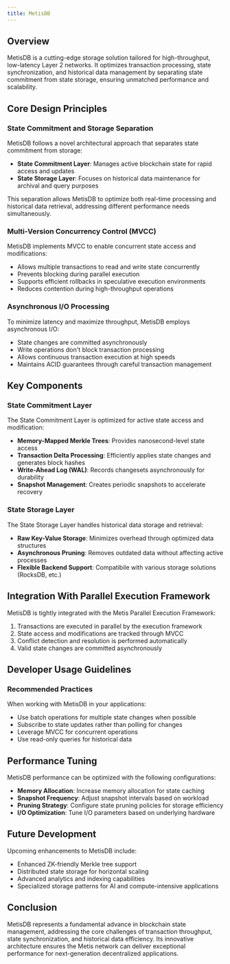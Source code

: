 ```yaml
---
title: MetisDB
---
```


## Overview

MetisDB is a cutting-edge storage solution tailored for high-throughput, low-latency Layer 2 networks. It optimizes transaction processing, state synchronization, and historical data management by separating state commitment from state storage, ensuring unmatched performance and scalability.

## Core Design Principles

### State Commitment and Storage Separation

MetisDB follows a novel architectural approach that separates state commitment from storage:

- **State Commitment Layer**: Manages active blockchain state for rapid access and updates
- **State Storage Layer**: Focuses on historical data maintenance for archival and query purposes

This separation allows MetisDB to optimize both real-time processing and historical data retrieval, addressing different performance needs simultaneously.

### Multi-Version Concurrency Control (MVCC)

MetisDB implements MVCC to enable concurrent state access and modifications:

- Allows multiple transactions to read and write state concurrently
- Prevents blocking during parallel execution
- Supports efficient rollbacks in speculative execution environments
- Reduces contention during high-throughput operations

### Asynchronous I/O Processing

To minimize latency and maximize throughput, MetisDB employs asynchronous I/O:

- State changes are committed asynchronously
- Write operations don't block transaction processing
- Allows continuous transaction execution at high speeds
- Maintains ACID guarantees through careful transaction management

## Key Components

### State Commitment Layer

The State Commitment Layer is optimized for active state access and modification:

- **Memory-Mapped Merkle Trees**: Provides nanosecond-level state access
- **Transaction Delta Processing**: Efficiently applies state changes and generates block hashes
- **Write-Ahead Log (WAL)**: Records changesets asynchronously for durability
- **Snapshot Management**: Creates periodic snapshots to accelerate recovery

### State Storage Layer

The State Storage Layer handles historical data storage and retrieval:

- **Raw Key-Value Storage**: Minimizes overhead through optimized data structures
- **Asynchronous Pruning**: Removes outdated data without affecting active processes
- **Flexible Backend Support**: Compatibile with various storage solutions (RocksDB, etc.)

## Integration With Parallel Execution Framework

MetisDB is tightly integrated with the Metis Parallel Execution Framework:

1. Transactions are executed in parallel by the execution framework
2. State access and modifications are tracked through MVCC
3. Conflict detection and resolution is performed automatically
4. Valid state changes are committed asynchronously

## Developer Usage Guidelines

### Recommended Practices

When working with MetisDB in your applications:

- Use batch operations for multiple state changes when possible
- Subscribe to state updates rather than polling for changes
- Leverage MVCC for concurrent operations
- Use read-only queries for historical data

## Performance Tuning

MetisDB performance can be optimized with the following configurations:

- **Memory Allocation**: Increase memory allocation for state caching
- **Snapshot Frequency**: Adjust snapshot intervals based on workload
- **Pruning Strategy**: Configure state pruning policies for storage efficiency
- **I/O Optimization**: Tune I/O parameters based on underlying hardware

## Future Development

Upcoming enhancements to MetisDB include:

- Enhanced ZK-friendly Merkle tree support
- Distributed state storage for horizontal scaling
- Advanced analytics and indexing capabilities
- Specialized storage patterns for AI and compute-intensive applications

## Conclusion

MetisDB represents a fundamental advance in blockchain state management, addressing the core challenges of transaction throughput, state synchronization, and historical data efficiency. Its innovative architecture ensures the Metis network can deliver exceptional performance for next-generation decentralized applications.
